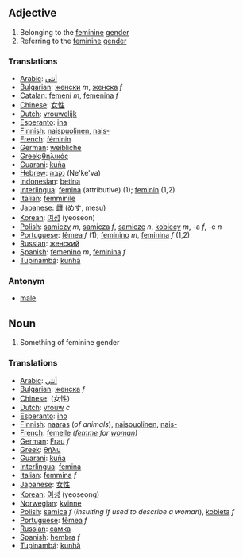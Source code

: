 ==Adjective==

#Belonging to the [[feminine]] [[gender]]
#Referring to the [[feminine]] [[gender]]

===Translations===
*[[Arabic]]: [[أنثى]]
*[[Bulgarian]]: [[женски]] ''m'', [[женска]] ''f''
*[[Catalan]]: [[femení]] ''m'', [[femenina]] ''f''
*[[Chinese]]: [[女性]]
*[[Dutch]]: [[vrouwelijk]]
*[[Esperanto]]: [[ina]]
*[[Finnish]]: [[naispuolinen]], [[naispuolinen|nais-]]
*[[French]]: [[féminin]]
*[[German]]: [[weibliche]]
*[[Greek]]:[[θηλικός]]
*[[Guarani]]: [[kuña]]
*[[Hebrew]]: [[נקבה]] (Ne'ke'va)
*[[Indonesian]]: [[betina]]
*[[Interlingua]]: [[femina]] (attributive) (1); [[feminin]] (1,2)
*[[Italian]]: [[femminile]]
*[[Japanese]]: [[雌]] (めす, mesu)
*[[Korean]]: [[여성]] (yeoseon)
*[[Polish]]: [[samiczy]] ''m'', [[samicza]] ''f'', [[samicze]] ''n'', [[kobiecy]] ''m'', -a ''f'', -e ''n''
*[[Portuguese]]: [[fêmea]] ''f'' (1); [[feminino]] ''m'', [[feminina]] ''f'' (1,2)
*[[Russian]]: [[женский]]
*[[Spanish]]: [[femenino]] ''m'', [[feminina]] ''f''
*[[Tupinambá]]: [[kunhã]]

===Antonym===
*[[male]]

==Noun==

#Something of feminine gender

===Translations===
*[[Arabic]]: [[أنثى]]
*[[Bulgarian]]: [[женска]] ''f''
*[[Chinese]]: (女性)
*[[Dutch]]: [[vrouw]] ''c''
*[[Esperanto]]: [[ino]]
*[[Finnish]]: [[naaras]] (''of animals''), [[naispuolinen]], [[naispuolinen|nais-]] 
*[[French]]: [[femelle]] ''([[femme]] for [[woman]])''
*[[German]]: [[Frau]] ''f''
*[[Greek]]: [[θήλυ]]
*[[Guarani]]: [[kuña]]
*[[Interlingua]]: [[femina]]
*[[Italian]]: [[femmina]] ''f''
*[[Japanese]]: [[女性]]
*[[Korean]]: [[여성]] (yeoseong)
*[[Norwegian]]: [[kvinne]]
*[[Polish]]: [[samica]] ''f'' (''insulting if used to describe a woman''), [[kobieta]] ''f''
*[[Portuguese]]: [[fêmea]] ''f''
*[[Russian]]: [[самка]]
*[[Spanish]]: [[hembra]] ''f''
*[[Tupinambá]]: [[kunhã]]